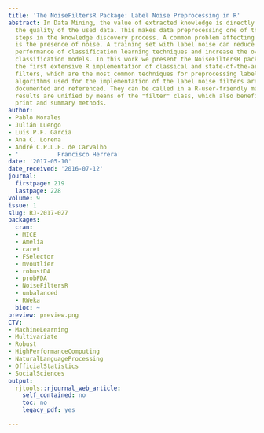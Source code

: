 ```yaml
---
title: 'The NoiseFiltersR Package: Label Noise Preprocessing in R'
abstract: In Data Mining, the value of extracted knowledge is directly related to
  the quality of the used data. This makes data preprocessing one of the most important
  steps in the knowledge discovery process. A common problem affecting data quality
  is the presence of noise. A training set with label noise can reduce the predictive
  performance of classification learning techniques and increase the overfitting of
  classification models. In this work we present the NoiseFiltersR package. It contains
  the first extensive R implementation of classical and state-of-the-art label noise
  filters, which are the most common techniques for preprocessing label noise. The
  algorithms used for the implementation of the label noise filters are appropriately
  documented and referenced. They can be called in a R-user-friendly manner, and their
  results are unified by means of the "filter" class, which also benefits from adapted
  print and summary methods.
author:
- Pablo Morales
- Julián Luengo
- Luís P.F. Garcia
- Ana C. Lorena
- André C.P.L.F. de Carvalho
- '           Francisco Herrera'
date: '2017-05-10'
date_received: '2016-07-12'
journal:
  firstpage: 219
  lastpage: 228
volume: 9
issue: 1
slug: RJ-2017-027
packages:
  cran:
  - MICE
  - Amelia
  - caret
  - FSelector
  - mvoutlier
  - robustDA
  - probFDA
  - NoiseFiltersR
  - unbalanced
  - RWeka
  bioc: ~
preview: preview.png
CTV:
- MachineLearning
- Multivariate
- Robust
- HighPerformanceComputing
- NaturalLanguageProcessing
- OfficialStatistics
- SocialSciences
output:
  rjtools::rjournal_web_article:
    self_contained: no
    toc: no
    legacy_pdf: yes

---
```

